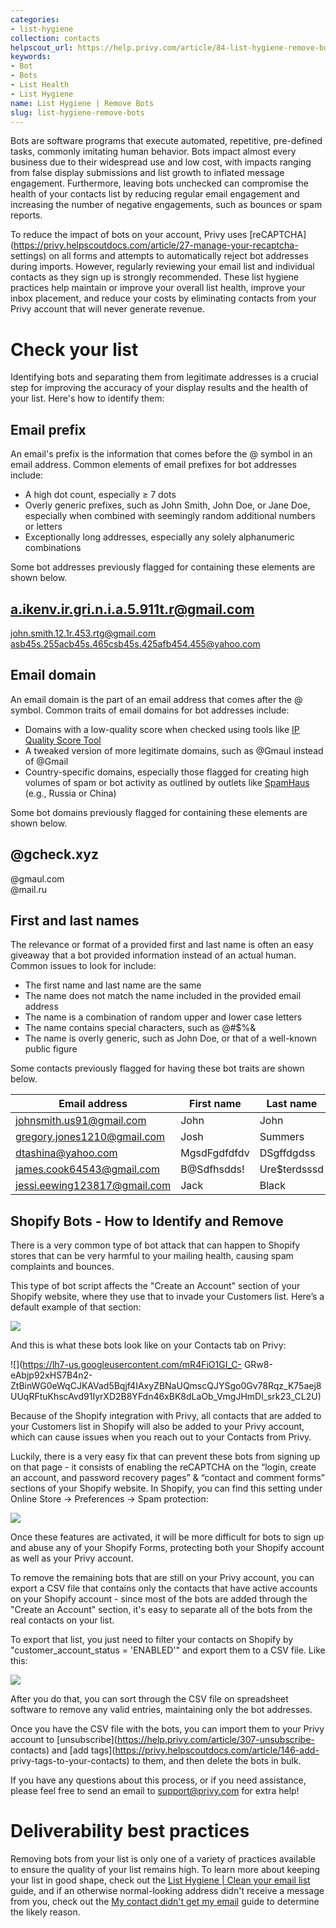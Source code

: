 ```yaml
---
categories:
- list-hygiene
collection: contacts
helpscout_url: https://help.privy.com/article/84-list-hygiene-remove-bots
keywords:
- Bot
- Bots
- List Health
- List Hygiene
name: List Hygiene | Remove Bots
slug: list-hygiene-remove-bots
---
```

Bots are software programs that execute automated, repetitive, pre-defined
tasks, commonly imitating human behavior. Bots impact almost every business
due to their widespread use and low cost, with impacts ranging from false
display submissions and list growth to inflated message engagement.
Furthermore, leaving bots unchecked can compromise the health of your contacts
list by reducing regular email engagement and increasing the number of
negative engagements, such as bounces or spam reports.

To reduce the impact of bots on your account, Privy uses
[reCAPTCHA](https://privy.helpscoutdocs.com/article/27-manage-your-recaptcha-
settings) on all forms and attempts to automatically reject bot addresses
during imports. However, regularly reviewing your email list and individual
contacts as they sign up is strongly recommended. These list hygiene practices
help maintain or improve your overall list health, improve your inbox
placement, and reduce your costs by eliminating contacts from your Privy
account that will never generate revenue.

# Check your list

Identifying bots and separating them from legitimate addresses is a crucial
step for improving the accuracy of your display results and the health of your
list. Here's how to identify them:

## Email prefix

An email's prefix is the information that comes before the @ symbol in an
email address. Common elements of email prefixes for bot addresses include:

  * A high dot count, especially ≥ 7 dots
  * Overly generic prefixes, such as John Smith, John Doe, or Jane Doe, especially when combined with seemingly random additional numbers or letters
  * Exceptionally long addresses, especially any solely alphanumeric combinations

Some bot addresses previously flagged for containing these elements are shown
below.

a.ikenv.ir.gri.n.i.a.5.911t.r@gmail.com  
---  
john.smith.12.1r.453.rtg@gmail.com  
asb45s.255acb45s.465csb45s.425afb454.455@yahoo.com  
  
## Email domain

An email domain is the part of an email address that comes after the @ symbol.
Common traits of email domains for bot addresses include:

  * Domains with a low-quality score when checked using tools like [IP Quality Score Tool](https://www.ipqualityscore.com/domain-reputation/)
  * A tweaked version of more legitimate domains, such as @Gmaul instead of @Gmail
  * Country-specific domains, especially those flagged for creating high volumes of spam or bot activity as outlined by outlets like [SpamHaus](https://www.spamhaus.org/reputation-statistics/countries/exploit) (e.g., Russia or China)

Some bot domains previously flagged for containing these elements are shown
below.

@gcheck.xyz  
---  
@gmaul.com  
@mail.ru  
  
## First and last names

The relevance or format of a provided first and last name is often an easy
giveaway that a bot provided information instead of an actual human. Common
issues to look for include:

  * The first name and last name are the same
  * The name does not match the name included in the provided email address
  * The name is a combination of random upper and lower case letters
  * The name contains special characters, such as @#$%&
  * The name is overly generic, such as John Doe, or that of a well-known public figure

Some contacts previously flagged for having these bot traits are shown below.

Email address| First name| Last name  
---|---|---  
johnsmith.us91@gmail.com| John| John  
gregory.jones1210@gmail.com| Josh| Summers  
dtashina@yahoo.com| MgsdFgdfdfdv| DSgffdgdss  
james.cook64543@gmail.com| B@Sdfhsdds!| Ure$terdsssd  
jessi.eewing123817@gmail.com| Jack| Black  
  
## Shopify Bots - How to Identify and Remove

There is a very common type of bot attack that can happen to Shopify stores
that can be very harmful to your mailing health, causing spam complaints and
bounces.

This type of bot script affects the "Create an Account" section of your
Shopify website, where they use that to invade your Customers list. Here’s a
default example of that section:

![](https://lh7-us.googleusercontent.com/MHHSxSo3BtHk5p6wcxddvI_3_BXjlB749oDGszY9MR7T3vAcmT0mhXcjf2E4AyU7tjl2zVDMFglhVzIFIfolooXV29X5Q42dC4rs6-5o5wsYDu2bkK2Uj6BQ4MAO2_fSdJeGG5N3E4KUSP-1JvUfuLM)

And this is what these bots look like on your Contacts tab on Privy:

![](https://lh7-us.googleusercontent.com/mR4FiO1GI_C-
GRw8-eAbjp92xHS7B4n2-ZtBinWG0eWqCJKAVad5Bqjf4IAxyZBNaUQmscQJYSgo0Gv78Rqz_K75aej8UUqRFtuKhscAvd91IyrXD2B8YFdn46xBK8dLaOb_VmgJHmDl_srk23_CL2U)

Because of the Shopify integration with Privy, all contacts that are added to
your Customers list in Shopify will also be added to your Privy account, which
can cause issues when you reach out to your Contacts from Privy.

Luckily, there is a very easy fix that can prevent these bots from signing up
on that page - it consists of enabling the reCAPTCHA on the “login, create an
account, and password recovery pages” & “contact and comment forms” sections
of your Shopify website. In Shopify, you can find this setting under Online
Store -> Preferences -> Spam protection:

![](https://lh7-us.googleusercontent.com/TJic8lcJBETdSQQjmFe41bVrONgN0GfIz3EpitL6HG6EsUZxvGDcoOzqv8sSPtXvATEMXVFurAqftipW6V1L8Yzss76CFbOIyXvdZ02D-UNts711zgkJIXptEYKM19Ul4jB_7fxUYme4RMk6vDxqfyI)

Once these features are activated, it will be more difficult for bots to sign
up and abuse any of your Shopify Forms, protecting both your Shopify account
as well as your Privy account.

To remove the remaining bots that are still on your Privy account, you can
export a CSV file that contains only the contacts that have active accounts on
your Shopify account - since most of the bots are added through the "Create an
Account" section, it's easy to separate all of the bots from the real contacts
on your list.

To export that list, you just need to filter your contacts on Shopify by
"customer_account_status = 'ENABLED'" and export them to a CSV file. Like
this:

![](https://lh7-us.googleusercontent.com/yvYAgQwsGh57eMM1PbC0SLlWzPalhFCogm7Por6BMPu5lNcRnaDw0Id5-PTO98GIdSjOM_aqkTcrJCrM0ldROCWH_F0bN5yi7-WQETtCjHOEZdMgfj7lB4-kK8X3Q-ChHljVBqxNzXsIi8IDFn_r5nw)

After you do that, you can sort through the CSV file on spreadsheet software
to remove any valid entries, maintaining only the bot addresses.

Once you have the CSV file with the bots, you can import them to your Privy
account to [unsubscribe](https://help.privy.com/article/307-unsubscribe-
contacts) and [add tags](https://privy.helpscoutdocs.com/article/146-add-
privy-tags-to-your-contacts) to them, and then delete the bots in bulk.

If you have any questions about this process, or if you need assistance,
please feel free to send an email to
[support@privy.com](mailto:support@privy.com) for extra help!

# Deliverability best practices

Removing bots from your list is only one of a variety of practices available to ensure the quality of your list remains high. To learn more about keeping your list in good shape, check out the [List Hygiene | Clean your email list](https://privy.helpscoutdocs.com/article/13-list-hygiene-clean-your-email-list) guide, and if an otherwise normal-looking address didn't receive a message from you, check out the [My contact didn't get my email](https://privy.helpscoutdocs.com/article/144-my-contact-didnt-get-my-email) guide to determine the likely reason. 

